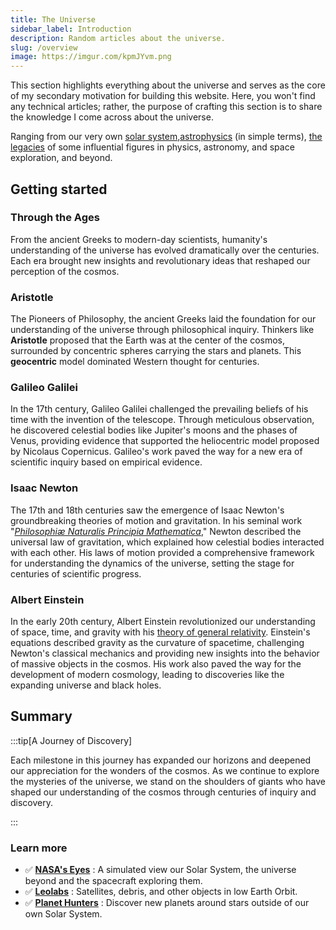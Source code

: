 ```yaml
---
title: The Universe
sidebar_label: Introduction
description: Random articles about the universe.
slug: /overview
image: https://imgur.com/kpmJYvm.png
---
```




<!-- > _Galactic Gazette_ 🚀 -->

<!-- :::warning[IMPORTANT]

**KEEPING AN OPEN MIND** is **very important** before delving in. My intention is not to disrupt any religious or belief systems, but rather to foster a space where curiosity and understanding can thrive. Every living creatures of any civilization across the universe is Welcome.

::: -->

<!-- ## Overview -->

This section highlights everything about the universe and serves as the core of my secondary motivation for building this website. Here, you won't find any technical articles; rather, the purpose of crafting this section is to share the knowledge I come across about the universe.

Ranging from our very own [solar system](/cosmos/solar-system),[astrophysics](/cosmos/astrophysics) (in simple terms), [the legacies](/cosmos/legacy) of some influential figures in physics, astronomy, and space exploration, and beyond.

## Getting started

### Through the Ages

<!-- From the speculative philosophy of the ancient Greeks to the precise mathematical formulations of modern physics, our understanding of the universe has undergone a remarkable evolution.  -->

From the ancient Greeks to modern-day scientists, humanity's understanding of the universe has evolved dramatically over the centuries. Each era brought new insights and revolutionary ideas that reshaped our perception of the cosmos.

### Aristotle

The Pioneers of Philosophy, the ancient Greeks laid the foundation for our understanding of the universe through philosophical inquiry. Thinkers like **Aristotle** proposed that the Earth was at the center of the cosmos, surrounded by concentric spheres carrying the stars and planets. This **geocentric** model dominated Western thought for centuries.

### Galileo Galilei

In the 17th century, Galileo Galilei challenged the prevailing beliefs of his time with the invention of the telescope. Through meticulous observation, he discovered celestial bodies like Jupiter's moons and the phases of Venus, providing evidence that supported the heliocentric model proposed by Nicolaus Copernicus. Galileo's work paved the way for a new era of scientific inquiry based on empirical evidence.

### Isaac Newton

The 17th and 18th centuries saw the emergence of Isaac Newton's groundbreaking theories of motion and gravitation. In his seminal work "_[Philosophiæ Naturalis Principia Mathematica](./legacy/exploring-principia)_," Newton described the universal law of gravitation, which explained how celestial bodies interacted with each other. His laws of motion provided a comprehensive framework for understanding the dynamics of the universe, setting the stage for centuries of scientific progress.

### Albert Einstein

In the early 20th century, Albert Einstein revolutionized our understanding of space, time, and gravity with his [theory of general relativity](./legacy/special-general-relativity). Einstein's equations described gravity as the curvature of spacetime, challenging Newton's classical mechanics and providing new insights into the behavior of massive objects in the cosmos. His work also paved the way for the development of modern cosmology, leading to discoveries like the expanding universe and black holes.
<!-- ## Conclusion: 

 -->


## Summary

:::tip[A Journey of Discovery]

Each milestone in this journey has expanded our horizons and deepened our appreciation for the wonders of the cosmos. As we continue to explore the mysteries of the universe, we stand on the shoulders of giants who have shaped our understanding of the cosmos through centuries of inquiry and discovery.

:::


### Learn more

- ✅ **[NASA's Eyes](https://eyes.nasa.gov/apps/solar-system/#/home)** : A simulated view our Solar System, the universe beyond and the spacecraft exploring them.
- ✅ **[Leolabs](https://platform.leolabs.space/visualizations/leo)** : Satellites, debris, and other objects in low Earth Orbit.
- ✅ **[Planet Hunters](https://planethunters.org)** : Discover new planets around stars outside of our own Solar System.



<!-- > _"In the beginning God said, the four dimensional divergence of an anti-symmetric 2nd rank tensor equals zero, and there was light."_ -->
